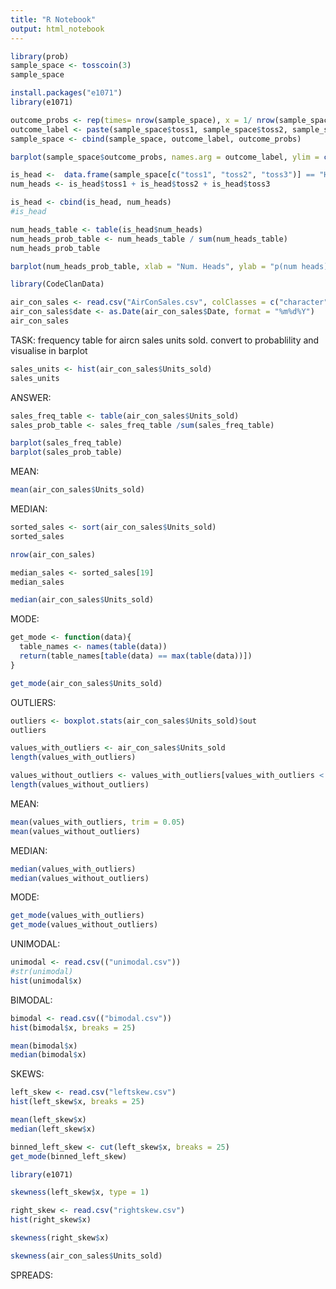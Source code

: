 ```yaml
---
title: "R Notebook"
output: html_notebook
---
```


```r
library(prob)
sample_space <- tosscoin(3)
sample_space

install.packages("e1071")
library(e1071)
```

```r
outcome_probs <- rep(times= nrow(sample_space), x = 1/ nrow(sample_space))
outcome_label <- paste(sample_space$toss1, sample_space$toss2, sample_space$toss3)
sample_space <- cbind(sample_space, outcome_label, outcome_probs)

barplot(sample_space$outcome_probs, names.arg = outcome_label, ylim = c(0, 0.15), xlab = "Outcome", ylab = "p(Outcome)")
```

```r
is_head <-  data.frame(sample_space[c("toss1", "toss2", "toss3")] == "H")
num_heads <- is_head$toss1 + is_head$toss2 + is_head$toss3

is_head <- cbind(is_head, num_heads)
#is_head

num_heads_table <- table(is_head$num_heads)
num_heads_prob_table <- num_heads_table / sum(num_heads_table)
num_heads_prob_table

barplot(num_heads_prob_table, xlab = "Num. Heads", ylab = "p(num heads)")
```

```r
library(CodeClanData)

air_con_sales <- read.csv("AirConSales.csv", colClasses = c("character", "integer"))
air_con_sales$date <- as.Date(air_con_sales$Date, format = "%m%d%Y")
air_con_sales

```

TASK:
frequency table for aircn sales units sold. convert to probablility and visualise in barplot

```r
sales_units <- hist(air_con_sales$Units_sold)
sales_units

```
ANSWER:
```r
sales_freq_table <- table(air_con_sales$Units_sold)
sales_prob_table <- sales_freq_table /sum(sales_freq_table)

barplot(sales_freq_table)
barplot(sales_prob_table)
```

MEAN:

```r
mean(air_con_sales$Units_sold)
```

MEDIAN:

```r
sorted_sales <- sort(air_con_sales$Units_sold)
sorted_sales

nrow(air_con_sales)

median_sales <- sorted_sales[19]
median_sales

median(air_con_sales$Units_sold)
```

MODE:
```r
get_mode <- function(data){
  table_names <- names(table(data))
  return(table_names[table(data) == max(table(data))])
}

get_mode(air_con_sales$Units_sold)
```

OUTLIERS:

```r
outliers <- boxplot.stats(air_con_sales$Units_sold)$out
outliers
```

```r
values_with_outliers <- air_con_sales$Units_sold
length(values_with_outliers)

values_without_outliers <- values_with_outliers[values_with_outliers < 23]
length(values_without_outliers)
```

MEAN:
```r
mean(values_with_outliers, trim = 0.05)
mean(values_without_outliers)
```

MEDIAN:
```r
median(values_with_outliers)
median(values_without_outliers)
```

MODE:
```r
get_mode(values_with_outliers)
get_mode(values_without_outliers)
```

UNIMODAL:

```r
unimodal <- read.csv(("unimodal.csv"))
#str(unimodal)
hist(unimodal$x)
```

BIMODAL:
```r
bimodal <- read.csv(("bimodal.csv"))
hist(bimodal$x, breaks = 25)
```

```r
mean(bimodal$x)
median(bimodal$x)

```

SKEWS:

```r
left_skew <- read.csv("leftskew.csv")
hist(left_skew$x, breaks = 25)

mean(left_skew$x)
median(left_skew$x)

binned_left_skew <- cut(left_skew$x, breaks = 25)
get_mode(binned_left_skew)
```

```r
library(e1071)

skewness(left_skew$x, type = 1)

right_skew <- read.csv("rightskew.csv")
hist(right_skew$x)

skewness(right_skew$x)
```

```r
skewness(air_con_sales$Units_sold)
```

SPREADS:

